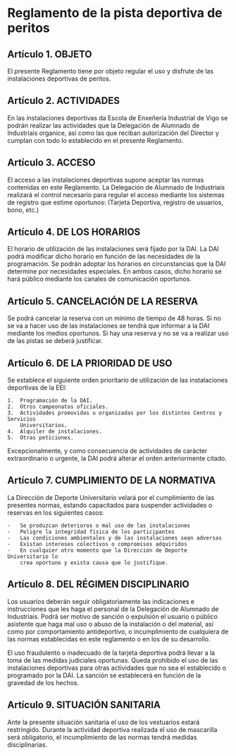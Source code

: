 # Reglamento de la pista deportiva de peritos

## Artículo 1. OBJETO

El presente Reglamento tiene por objeto regular el uso y disfrute de las
instalaciones deportivas de peritos.

## Artículo 2. ACTIVIDADES

En las instalaciones deportivas da Escola de Enxeñería Industrial de Vigo se
podrán realizar las actividades que la Delegación de Alumnado de
Industriais organice, así como las que reciban autorización del Director y
cumplan con todo lo establecido en el presente Reglamento.

## Artículo 3. ACCESO

El acceso a las instalaciones deportivas supone aceptar las normas contenidas
en este Reglamento. La Delegación de Alumnado de Industriais realizará el
control necesario para regular el acceso mediante los sistemas de registro que
estime oportunos: (Tarjeta Deportiva, registro de usuarios, bono, etc.)

## Artículo 4. DE LOS HORARIOS

El horario de utilización de las instalaciones será fijado por la DAI. La DAI
podrá modificar dicho horario en función de las necesidades de la programación.
Se podrán adoptar los horarios en circunstancias que la DAI determine por
necesidades especiales. En ambos casos, dicho horario se hará público mediante
los canales de comunicación oportunos.

## Artículo 5. CANCELACIÓN DE LA RESERVA

Se podrá cancelar la reserva con un mínimo de tiempo de 48 horas. Si no se va
a hacer uso de las instalaciones se tendrá que informar a la DAI mediante los
medios oportunos. Si hay una reserva y no se va a realizar uso de las pistas se
deberá justificar.

## Artículo 6. DE LA PRIORIDAD DE USO

Se establece el siguiente orden prioritario de utilización de las instalaciones
deportivas de la EEI:

    1.  Programación de la DAI.
    2.  Otros campeonatos oficiales.
    3.  Actividades promovidas u organizadas por los distintos Centros y Servicios
        Universitarios.
    4.  Alquiler de instalaciones.
    5.  Otras peticiones.

Excepcionalmente, y como consecuencia de actividades de carácter extraordinario
o urgente, la DAI podrá alterar el orden anteriormente citado.

## Artículo 7. CUMPLIMIENTO DE LA NORMATIVA

La Dirección de Deporte Universitario velará por el cumplimiento de las
presentes normas, estando capacitados para suspender actividades o reservas en
los siguientes casos:

    -   Se produzcan deterioros o mal uso de las instalaciones
    -   Peligre la integridad física de los participantes
    -   Las condiciones ambientales y de las instalaciones sean adversas
    -   Existan intereses colectivos o compromisos adquiridos
    -   En cualquier otro momento que la Dirección de Deporte Universitario lo
        crea oportuno y exista causa que lo justifique.

## Artículo 8. DEL RÉGIMEN DISCIPLINARIO

Los usuarios deberán seguir obligatoriamente las indicaciones e instrucciones
que les haga el personal de la Delegación de Alumnado de Industriais. Podrá
ser motivo de sanción o expulsión el usuario o público asistente que haga mal
uso o abuso de la instalación o del material, así como por comportamiento
antideportivo, o incumplimiento de cualquiera de las normas establecidas en este
reglamento o en los de su desarrollo.

El uso fraudulento o inadecuado de la tarjeta deportiva podrá llevar a la toma
de las medidas judiciales oportunas.
Queda prohibido el uso de las instalaciones deportivas para otras actividades que
no sea el establecido o programado por la DAI. La sanción se establecerá en
función de la gravedad de los hechos.

## Artículo 9. SITUACIÓN SANITARIA

Ante la presente situación sanitaria el uso de los vestuarios estará restringido.
Durante la actividad deportiva realizada el uso de mascarilla será obligatorio,
el incumplimiento de las normas tendrá medidas disciplinarias.
